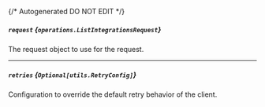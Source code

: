 {/* Autogenerated DO NOT EDIT  */}

##### `request` *{`operations.ListIntegrationsRequest`}*
The request object to use for the request.

<Collapsible openLabel={Labels.showProperties} closeLabel={Labels.hideProperties}>
  <ListIntegrationsRequest />
</Collapsible>

---
##### `retries` *{`Optional[utils.RetryConfig]`}*
Configuration to override the default retry behavior of the client.

<Collapsible openLabel={Labels.showProperties} closeLabel={Labels.hideProperties}>
  <Retryconfig />
</Collapsible>


